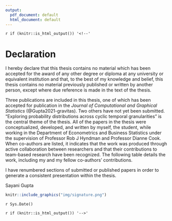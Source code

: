 ```yaml
---
output:
  pdf_document: default
  html_document: default
---
```

`r if (knitr::is_html_output()) '<!--'` 

\newpage

# Declaration {-#ch-declare}

I hereby declare that this thesis contains no material which has been accepted for the award of any other degree or diploma at any university or equivalent institution and that, to the best of my knowledge and belief, this thesis contains no material previously published or written by another person, except where due reference is made in the text of the thesis. 

Three publications are included in this thesis, one of which has been accepted for publication in the _Journal of Computational and Graphical Statistics_ (@Gupta2021-gravitas). Two others have not yet been submitted. "Exploring probability distributions across cyclic temporal granularities" is the central theme of the thesis. All of the papers in the thesis were conceptualized, developed, and written by myself, the student, while working in the Department of Econometrics and Business Statistics under the supervision of Professor Rob J Hyndman and Professor Dianne Cook. When co-authors are listed, it indicates that the work was produced through active collaboration between researchers and that their contributions to team-based research have been recognized. The following table details the work, including my and my fellow co-authors' contributions.

\begin{table}
\centering\footnotesize\tabcolsep=0.12cm
\begin{tabular}{|p{1cm}|p{2cm}|p{1.5cm}|p{3.5cm}|p{3.5cm}|p{1.5cm}|}
\hline
\RaggedRight\textbf{Thesis Chapter}  & \RaggedRight\textbf{Publication Title}  & \RaggedRight\textbf{Status (published, in press, accepted or returned for revision)}  & \RaggedRight\textbf{Nature and} {\%} \RaggedRight\textbf{of student contribution} & \RaggedRight\textbf{Co-author name(s) Nature and} {\%} \RaggedRight\textbf{of Co-author’s contribution} & \RaggedRight\textbf{Co-author(s), Monash student Y/N} \\ \hline
2 & Visualizing probability distributions across bivariate cyclic temporal granularities & Published & 70\%. Concept, methodology development, writing first draft and software development & (1) Rob J Hyndman, Concept, methodology and software development, writing 12\% (2) Dianne Cook, Concept, methodology and software development, writing 12\% (3) Antony Unwin, Concept and software development 6\% & \multicolumn{1}{c|}{N} \\
\hline
3 & Detecting distributional differences between temporal granularities
for exploratory time series analysis & Working Paper & 80\%. Concept, methodology development, writing first draft and software development & (1) Rob J Hyndman, Concept, methodology development and writing 10\% (2) Dianne Cook, Concept, methodology development and writing 10\%  & \multicolumn{1}{c|}{N} \\
\hline
4 & Clustering time series based on probability distributions across temporal granularities & To be submitted & 80\%. Concept, methodology development, writing first draft and software development & (1) Dianne Cook, Concept, methodology development and writing 15\% (2) Rob J Hyndman, Concept, methodology development and writing 5\% & \multicolumn{1}{c|}{N} \\
\hline
\end{tabular}
\end{table}


I have renumbered sections of submitted or published papers in order to generate a consistent presentation within the thesis.

\textbf{Student name:} Sayani Gupta

\textbf{Student signature:}

```r
knitr::include_graphics("img/signature.png")
```

<!-- eval = file.exists("img/signature.png") -->

\textbf{Date:} `r Sys.Date()`

`r if (knitr::is_html_output()) '-->'`
